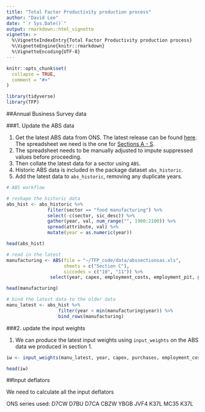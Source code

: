```yaml
---
title: "Total Factor Productivity production process"
author: "David Lee"
date: "`r Sys.Date()`"
output: rmarkdown::html_vignette
vignette: >
  %\VignetteIndexEntry{Total Factor Productivity production process}
  %\VignetteEngine{knitr::rmarkdown}
  %\VignetteEncoding{UTF-8}
---
```


```r
knitr::opts_chunk$set(
  collapse = TRUE,
  comment = "#>"
)

library(tidyverse)
library(TFP)

```

##Annual Business Survey data

###1. Update the ABS data

1. Get the latest ABS data from ONS. The latest release can be found [here](https://www.ons.gov.uk/businessindustryandtrade/business/businessservices/bulletins/uknonfinancialbusinesseconomy/previousReleases). The spreadsheet we need is the one for [Sections A - S](https://www.ons.gov.uk/businessindustryandtrade/business/businessservices/datasets/uknonfinancialbusinesseconomyannualbusinesssurveysectionsas/current).
2. The spreadsheet needs to be manually adjusted to impute suppressed values before proceeding.
3. Then collate the latest data for a sector using `ABS`.
4. Historic ABS data is included in the package dataset `abs_historic`. 
5. Add the latest data to `abs_historic`, removing any duplicate years. 

```r
# ABS workflow

# reshape the historic data
abs_hist <- abs_historic %>% 
               filter(sector == "food manufacturing") %>% 
               select(-c(sector, sic_desc)) %>% 
               gather(year, val, num_range("", 1900:2100)) %>% 
               spread(attribute, val) %>% 
               mutate(year = as.numeric(year))

head(abs_hist)

# read in the latest
manufacturing <- ABS(file = "~/TFP_code/data/abssectionsas.xls",
                     sheets = c("Section C"),
                     siccodes = c("10", "11")) %>% 
                select(year, capex, employment_costs, employment_pit, gva, purchases, turnover)

head(manufacturing)

# bind the latest data to the older data
manu_latest <- abs_hist %>% 
                   filter(year < min(manufacturing$year)) %>% 
                   bind_rows(manufacturing)


```

###2. update the input weights

1. We can produce the latest input weights using `input_weights` on the ABS data we produced in section 1.

```r

iw <- input_weights(manu_latest, year, capex, purchases, employment_costs)

head(iw)

```


##Input deflators

We need to calculate all the input deflators

ONS series used: 
D7CW
D7BU
D7CA
CBZW
YBGB
JVF4
K37L
MC35
K37L
